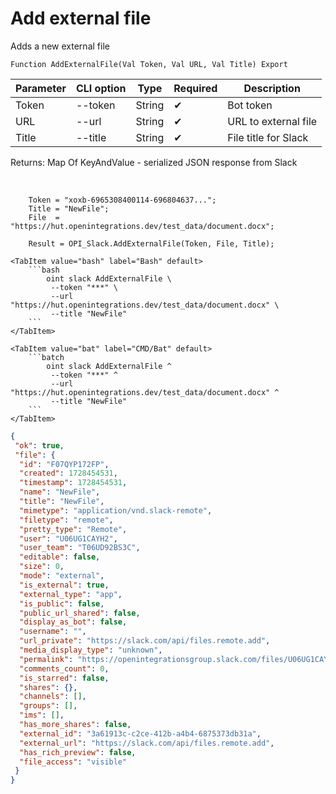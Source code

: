 ﻿---
sidebar_position: 3
description: Add external file and other functions to work with Slack in the Open Integration Package, a free open-source integration library for 1C:Enterprise 8, OneScript and CLI
keywords: [1C, 1С, 1С:Enterprise, 1С:Enterprise 8.3, API, Integration, Services, Exchange, OneScript, CLI, Slack]
---


# Add external file
 Adds a new external file



`Function AddExternalFile(Val Token, Val URL, Val Title) Export`

  | Parameter | CLI option | Type | Required | Description |
  |-|-|-|-|-|
  | Token | --token | String | &#x2714; | Bot token |
  | URL | --url | String | &#x2714; | URL to external file |
  | Title | --title | String | &#x2714; | File title for Slack |

  
  Returns:  Map Of KeyAndValue - serialized JSON response from Slack

<br/>




```bsl title="1C:Enterprise/OneScript code example"
    Token = "xoxb-6965308400114-696804637...";
    Title = "NewFile";
    File  = "https://hut.openintegrations.dev/test_data/document.docx";

    Result = OPI_Slack.AddExternalFile(Token, File, Title);
```
 

 <Tabs>
  
    <TabItem value="bash" label="Bash" default>
        ```bash
            oint slack AddExternalFile \
             --token "***" \
             --url "https://hut.openintegrations.dev/test_data/document.docx" \
             --title "NewFile"
        ```
    </TabItem>
  
    <TabItem value="bat" label="CMD/Bat" default>
        ```batch
            oint slack AddExternalFile ^
             --token "***" ^
             --url "https://hut.openintegrations.dev/test_data/document.docx" ^
             --title "NewFile"
        ```
    </TabItem>
</Tabs>


```json title="Result"
{
 "ok": true,
 "file": {
  "id": "F07QYP172FP",
  "created": 1728454531,
  "timestamp": 1728454531,
  "name": "NewFile",
  "title": "NewFile",
  "mimetype": "application/vnd.slack-remote",
  "filetype": "remote",
  "pretty_type": "Remote",
  "user": "U06UG1CAYH2",
  "user_team": "T06UD92BS3C",
  "editable": false,
  "size": 0,
  "mode": "external",
  "is_external": true,
  "external_type": "app",
  "is_public": false,
  "public_url_shared": false,
  "display_as_bot": false,
  "username": "",
  "url_private": "https://slack.com/api/files.remote.add",
  "media_display_type": "unknown",
  "permalink": "https://openintegrationsgroup.slack.com/files/U06UG1CAYH2/F07QYP172FP/newfile",
  "comments_count": 0,
  "is_starred": false,
  "shares": {},
  "channels": [],
  "groups": [],
  "ims": [],
  "has_more_shares": false,
  "external_id": "3a61913c-c2ce-412b-a4b4-6875373db31a",
  "external_url": "https://slack.com/api/files.remote.add",
  "has_rich_preview": false,
  "file_access": "visible"
 }
}
```
